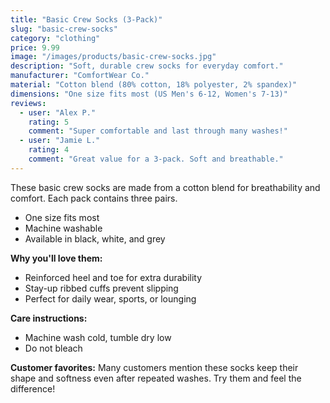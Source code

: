 ```yaml
---
title: "Basic Crew Socks (3-Pack)"
slug: "basic-crew-socks"
category: "clothing"
price: 9.99
image: "/images/products/basic-crew-socks.jpg"
description: "Soft, durable crew socks for everyday comfort."
manufacturer: "ComfortWear Co."
material: "Cotton blend (80% cotton, 18% polyester, 2% spandex)"
dimensions: "One size fits most (US Men's 6-12, Women's 7-13)"
reviews:
  - user: "Alex P."
    rating: 5
    comment: "Super comfortable and last through many washes!"
  - user: "Jamie L."
    rating: 4
    comment: "Great value for a 3-pack. Soft and breathable."
---
```


These basic crew socks are made from a cotton blend for breathability and comfort. Each pack contains three pairs.

- One size fits most
- Machine washable
- Available in black, white, and grey

**Why you'll love them:**
- Reinforced heel and toe for extra durability
- Stay-up ribbed cuffs prevent slipping
- Perfect for daily wear, sports, or lounging

**Care instructions:**
- Machine wash cold, tumble dry low
- Do not bleach

**Customer favorites:**
Many customers mention these socks keep their shape and softness even after repeated washes. Try them and feel the difference!
